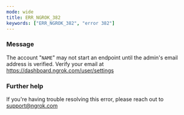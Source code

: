 ```yaml
---
mode: wide
title: ERR_NGROK_382
keywords: ["ERR_NGROK_382", "error 382"]
---
```



### Message

The account "`NAME`" may not start an endpoint until the admin's email address is verified. Verify your email at https://dashboard.ngrok.com/user/settings

<ErrorDetails />

### Further help

If you're having trouble resolving this error, please reach out to [support@ngrok.com](mailto:support@ngrok.com?subject=Help%20with%20ERR_NGROK_382)
